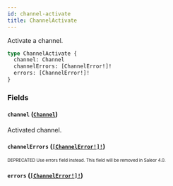 ```yaml
---
id: channel-activate
title: ChannelActivate
---
```


Activate a channel.

```graphql
type ChannelActivate {
  channel: Channel
  channelErrors: [ChannelError!]!
  errors: [ChannelError!]!
}
```

### Fields

#### `channel` ([`Channel`](/developer/api-reference/objects/channel.mdx))

Activated channel.

#### `channelErrors` ([`[ChannelError!]!`](/developer/api-reference/objects/channel-error.mdx))

<sub><sup><span className="deprecatedTag">DEPRECATED</span> Use errors field instead. This field will be removed in Saleor 4.0.</sup></sub>

#### `errors` ([`[ChannelError!]!`](/developer/api-reference/objects/channel-error.mdx))
